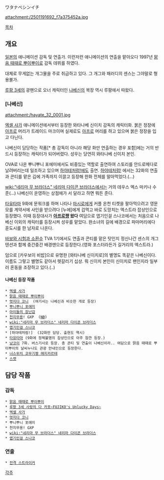 ワタナベシンイチ

attachment:/2501191692_f7a375452a.jpg

[[목차]]

== 개요 ==
[[일본]]의 애니메이션 감독 및 연출가. 이런저런 애니메이션의 연출을 맡아오다 1997년 [[맑음 때때로 뿌이뿌이]]로 감독 데뷔를 하였다.

대체로 무게없는 개그물을 주로 취급하고 있다. 그 개그와 패러디의 센스는 그야말로 형용불가. 

[[루팡 3세]]의 광팬으로 오너 캐릭터인 [[나베신]]의 복장 역시 루팡에서 따왔다.

=== [나베신] ===
attachment:/hayate_32_0001.jpg

[[엑셀 사가]] 애니메이션에서부터 등장한 와타나베 신이치 감독의 캐릭터화. 붉은 정장에 [[아프로]] 머리가 트레이드 마크이며 실제로도 [[아프로]] 머리를 하고 있으며 붉은 정장을 입고 다닌다.

나베신이 담당하는 작품[* 총 감독이 아니라 해당 화만 연출하는 경우 포함]에는 거의 반드시 등장하는 캐릭터가 되어버렸다. 성우는 당연히 와타나베 신이치 본인.

OVA로 나온 뿌니뿌니 포에미에서도 비중있는 역할로 출연하여 스토리를 안드로메다로 날려버리는데 일조하고 있으며 [[하야테처럼!]]에도 출연.
[[하야테처럼!]] 에서는 32화의 연출과 콘티를 맡은 김에 가족까지 이끌고 등장해 한화 전체를 말아먹었다.(...)

[[wiki:"네리마 무 브라더스" 네리마 다이콘 브라더스]]에서는 거의 데우스 엑스 마키나 수준(...) 나베신이 운영하는 상점에가 서 달라고 하면 뭐든 준다.

[[타유타마]] 9화에 문워크를 하며 나타나 [[마시로]]에게 커플 온천 티켓을 팔아먹으려고 영문모를 계약서에 사인을 받으려다 [누에]에게 겁먹고 바로 도망치는 엑스트라 잡상인으로 등장했다. 이때 등장대사가 '''[[아프로]]쨩 왔다'''
여담으로 엽기인걸 스나코에서는 처음으로 나베신 이외의 캐릭터를 등장시켜 성우를 맡았다. 완소녀의 길에 배경으로 파마머리에다 훈도시를 한 남자로 나온다.

[[바보와 시험과 소환수]] TVA 1기에서도 연출과 콘티를 맡은 탓인지 정신나간 센스의 개그텐션과 함께 중간중간 배경맨으로 등장한다.(영화 포스터라든가 길거리의 엑스트라.)

덤으로 [카우보이 비밥]으로 유명한 [와타나베 신이치로]의 별명도 똑같은 나베신이다. 이름도 그렇고 별명도 같아서 헷갈리기 십상. 뭐 신이치 본인이 신이치로 팬인지라 일부러 혼동을 조장하고 있다.(..)

==== 나베신 등장 작품 ====
 * [[엑셀 사가]] 
 * [[맑음 때때로 뿌이뿌이]]
 * [[멋지다 코니]]  (여기서는 나베신과 비슷한 개로 등장)
 * [[뿌니뿌니 포에미]] 
 * [[아이들의 장난감]]
 * [[천지무용]]! GXP  ([[NB]])
 * [[wiki:"네리마 무 브라더스" 네리마 다이콘 브라더스]] 
 * [[엽기인걸 스나코]] 
 * [하야테처럼!]  (32화만 담당. 출현도 역시)
 * [[타유타마]] (9화에 정체불명의 잡상인으로 아주 잠깐 등장.)
 * [[냥코이]] 7화. 버스기사로 등장. 총 콘티 및 연출이 나베신이라.. 여담으로 맑음 때때로 뿌이뿌이의 날씨누나도 관광 안내인으로 등장한다.
 * [[너스위치 코무기짱 매지카르테]]
 * [[스켓]]


== 담당 작품 ==
=== 감독 ===
 * [[맑음 때때로 뿌이뿌이]]
 * [[루팡 3세 사랑의 다 카포~FUJIKO's Unlucky Days~]]
 * [[엑셀 사가]]
 * [[멋지다 코니]]
 * 뿌니뿌니 포에미 
 * 천지무용! GXP
 * [[wiki:"네리마 무 브라더스" 네리마 다이콘 브라더스]]
 * [[엽기인걸 스나코]]

=== 연출 ===
 * [[전격 스트라이커]]

[[각주]]

